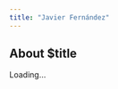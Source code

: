 ```yaml
---
title: "Javier Fernández"
---
```


## About $title

<div id="professorInfo">Loading...</div>

<script>
const professorId = "javier-fernandez";

Promise.all([
  fetch("../data/professors.json").then(res => res.json()),
  fetch("../data/centers.json").then(res => res.json())
])
.then(([professors, centers]) => {
  const prof = professors.find(p => p.id === professorId);
  if (!prof) {
    document.getElementById("professorInfo").innerHTML = "<p>Professor not found.</p>";
    return;
  }

  const centerData = (prof.center_ids || []).map(cid =>
    centers.find(c => c.id === cid)
  ).filter(c => c);

  document.getElementById("professorInfo").innerHTML = `
    <p>$${prof.bio || "No biography available."}</p>

    <h3>Languages Spoken</h3>
    <ul>$${(prof.languages || []).map(l => `<li>$${l}</li>`).join("")}</ul>

    <h3>Teaches At</h3>
    <ul>
      $${centerData.map(c => 
        `<li><a href="../centers/$${c.page.split("/").pop()}">$${c.name}</a> ($${c.city})</li>`
      ).join("")}
    </ul>
  `;
})
.catch(err => {
  console.error(err);
  document.getElementById("professorInfo").innerHTML = "<p>Error loading data.</p>";
});
</script>
